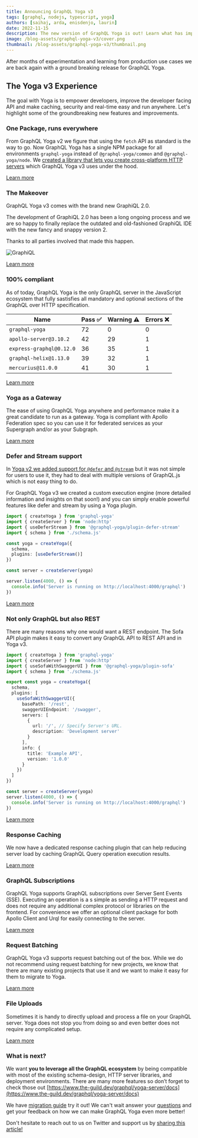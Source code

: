 ```yaml
---
title: Announcing GraphQL Yoga v3
tags: [graphql, nodejs, typescript, yoga]
authors: [saihaj, arda, enisdenjo, laurin]
date: 2022-11-15
description: The new version of GraphQL Yoga is out! Learn what has improved and what is new!
image: /blog-assets/graphql-yoga-v3/cover.png
thumbnail: /blog-assets/graphql-yoga-v3/thumbnail.png
---
```


After months of experimentation and learning from production use cases we are back again with a ground breaking release for GraphQL Yoga.

## The Yoga v3 Experience

The goal with Yoga is to empower developers, improve the developer facing API and make caching, security and real-time easy and run anywhere.
Let's highlight some of the groundbreaking new features and improvements.

### One Package, runs everywhere

From GraphQL Yoga v2 we figure that using the `fetch` API as standard is the way to go.
Now GraphQL Yoga has a single NPM package for all environments `graphql-yoga` instead of `@graphql-yoga/common` and `@graphql-yoga/node`.
We [created a library that lets you create cross-platform HTTP servers](https://the-guild.dev/blog/fetch-for-servers) which GraphQL Yoga v3 uses under the hood.

[Learn more](https://the-guild.dev/graphql/yoga-server/docs)

### The Makeover

GraphQL Yoga v3 comes with the brand new GraphiQL 2.0.

The development of GraphiQL 2.0 has been a long ongoing process and we are so happy to finally replace the outdated and old-fashioned GraphiQL IDE with the new fancy and snappy version 2.

Thanks to all parties involved that made this happen.

![GraphiQL](https://raw.githubusercontent.com/graphql/graphiql/main/packages/graphiql/resources/graphiql.png)

[Learn more](https://the-guild.dev/graphql/yoga-server/docs/features/graphiql)

### 100% compliant

As of today, GraphQL Yoga is the only GraphQL server in the JavaScript ecosystem that fully sastisfies all mandatory and optional sections of the GraphQL over HTTP specification.

| Name                     | Pass ✅ | Warning ⚠️ | Errors ❌ |
| ------------------------ | ------- | ---------- | --------- |
| `graphql-yoga`           | 72      | 0          | 0         |
| `apollo-server@3.10.2`   | 42      | 29         | 1         |
| `express-graphql@0.12.0` | 36      | 35         | 1         |
| `graphql-helix@1.13.0`   | 39      | 32         | 1         |
| `mercurius@11.0.0`       | 41      | 30         | 1         |

[Learn more](https://github.com/graphql/graphql-http/tree/master/implementations/graphql-yoga)

### Yoga as a Gateway

The ease of using GraphQL Yoga anywhere and performance make it a great candidate to run as a gateway.
Yoga is compliant with Apollo Federation spec so you can use it for federated services as your Supergraph and/or as your Subgraph.

[Learn more](https://the-guild.dev/graphql/yoga-server/docs/features/apollo-federation)

### Defer and Stream support

In [Yoga v2 we added support for `@defer` and `@stream`](https://the-guild.dev/blog/announcing-graphql-yoga-v2#graphql-features-from-the-future) but it was not simple for users to use it, they had to deal with multiple versions of GraphQL.js which is not easy thing to do.

For GraphQL Yoga v3 we created a custom execution engine (more detailed information and insights on that soon!) and you can simply enable powerful features like defer and stream by using a Yoga plugin.

```ts
import { createYoga } from 'graphql-yoga'
import { createServer } from 'node:http'
import { useDeferStream } from '@graphql-yoga/plugin-defer-stream'
import { schema } from './schema.js'

const yoga = createYoga({
  schema,
  plugins: [useDeferStream()]
})

const server = createServer(yoga)

server.listen(4000, () => {
  console.info('Server is running on http://localhost:4000/graphql')
})
```

[Learn more](https://the-guild.dev/graphql/yoga-server/docs/features/defer-stream)

### Not only GraphQL but also REST

There are many reasons why one would want a REST endpoint.
The Sofa API plugin makes it easy to convert any GraphQL API to REST API and in Yoga v3.

```ts
import { createYoga } from 'graphql-yoga'
import { createServer } from 'node:http'
import { useSofaWithSwaggerUI } from '@graphql-yoga/plugin-sofa'
import { schema } from './schema.js'

export const yoga = createYoga({
  schema,
  plugins: [
    useSofaWithSwaggerUI({
      basePath: '/rest',
      swaggerUIEndpoint: '/swagger',
      servers: [
        {
          url: '/', // Specify Server's URL.
          description: 'Development server'
        }
      ],
      info: {
        title: 'Example API',
        version: '1.0.0'
      }
    })
  ]
})

const server = createServer(yoga)
server.listen(4000, () => {
  console.info('Server is running on http://localhost:4000/graphql')
})
```

[Learn more](https://the-guild.dev/graphql/yoga-server/docs/features/sofa-api)

### Response Caching

We now have a dedicated response caching plugin that can help reducing server load by caching GraphQL Query operation execution results.

[Learn more](https://the-guild.dev/graphql/yoga-server/docs/features/response-caching)

### GraphQL Subscriptions

GraphQL Yoga supports GraphQL subscriptions over Server Sent Events (SSE).
Executing an operation is a s simple as sending a HTTP request and does not require any additional complex protocol or libraries on the frontend.
For convenience we offer an optional client package for both Apollo Client and Urql for easily connecting to the server.

[Learn more](https://the-guild.dev/graphql/yoga-server/docs/features/subscriptions)

### Request Batching

GraphQL Yoga v3 supports request batching out of the box.
While we do not recommend using request batching for new projects, we know that there are many existing projects that use it and we want to make it easy for them to migrate to Yoga.

[Learn more](https://the-guild.dev/graphql/yoga-server/docs/features/request-batching)

### File Uploads

Sometimes it is handy to directly upload and process a file on your GraphQL server.
Yoga does not stop you from doing so and even better does not require any complicated setup.

[Learn more](https://the-guild.dev/graphql/yoga-server/docs/features/file-uploads)

### What is next?

We want **you to leverage all the GraphQL ecosystem** by being compatible with most of the existing schema-design, HTTP server libraries, and deployment environments. There are many more features so don’t forget to check those out [https://www.the-guild.dev/graphql/yoga-server/docs](https://www.the-guild.dev/graphql/yoga-server/docs)

We have [migration guide](https://www.the-guild.dev/graphql/yoga-server/v3/migration/migration-from-yoga-v2) try it out!
We can't wait answer your [questions](https://github.com/dotansimha/graphql-yoga/discussions) and get your feedback on how we can make GraphQL Yoga even more better!

Don't hesitate to reach out to us on Twitter and support us by [sharing this article!](https://twitter.com/intent/tweet?text=Check%20out%20GraphQL%20Yoga%20v3%20by%20%40TheGuildDev%20-%20http%3A//the-guild.dev/blog/graphql-yoga-v3%0A)
